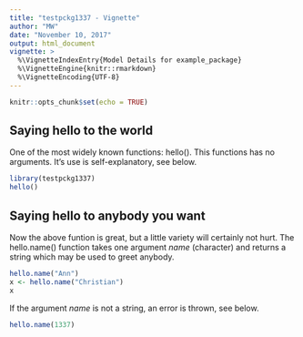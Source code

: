 ```yaml
---
title: "testpckg1337 - Vignette"
author: "MW"
date: "November 10, 2017"
output: html_document
vignette: >
  %\VignetteIndexEntry{Model Details for example_package}
  %\VignetteEngine{knitr::rmarkdown}
  %\VignetteEncoding{UTF-8}
---
```


```r
knitr::opts_chunk$set(echo = TRUE)
```

## Saying hello to the world

One of the most widely known functions: hello(). This functions has no arguments. It's use is self-explanatory, see below.

```r
library(testpckg1337)
hello()
```

## Saying hello to anybody you want

Now the above funtion is great, but a little variety will certainly not hurt. The hello.name() function takes one argument *name* (character) and returns a string which may be used to greet anybody.

```r
hello.name("Ann")
x <- hello.name("Christian")
x
```

If the argument *name* is not a string, an error is thrown, see below.

```r
hello.name(1337)
```
